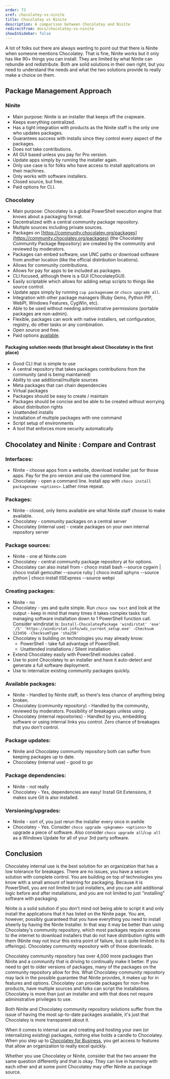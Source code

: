```yaml
---
order: 73
xref: chocolatey-vs-ninite
title: Chocolatey vs Ninite
description: A comparison between Chocolatey and Ninite
redirectFrom: docs/chocolatey-vs-ninite
showInSidebar: false
---
```


A lot of folks out there are always wanting to point out that there is Ninite when someone mentions Chocolatey. That is fine, Ninite works but it only has like 90+ things you can install. They are limited by what Ninite can rebundle and redistribute. Both are solid solutions in their own right, but you need to understand the needs and what the two solutions provide to really make a choice on them.

## Package Management Approach

### Ninite

- Main purpose: Ninite is an installer that keeps off the crapware.
- Keeps everything centralized.
- Has a tight integration with products as the Ninite staff is the only one who updates packages.
- Guarantees success with installs since they control every aspect of the packages.
- Does not take contributions.
- All GUI based unless you pay for Pro version.
- Update apps simply by running the installer again.
- Only use case is for folks who have access to install applications on their machines.
- Only works with software installers.
- Closed source, but free.
- Paid options for CLI.

### Chocolatey

- Main purpose: Chocolatey is a global PowerShell execution engine that knows about a packaging format.
- Decentralized with a central community package repository.
- Multiple sources including private sources.
- Packages on [https://community.chocolatey.org/packages](https://community.chocolatey.org/packages) (the Chocolatey Community Package Repository) are created by the community and reviewed by moderators.
- Packages can embed software, use UNC paths or download software from another location (like the official distribution locations).
- Allows for community contributions.
- Allows for pay for apps to be included as packages.
- CLI focused, although there is a GUI (ChocolateyGUI).
- Easily scriptable which allows for adding setup scripts to things like source control.
- Update apps simply by running `cup packagename` or `choco upgrade all`.
- Integration with other package managers (Ruby Gems, Python PIP, WebPI, Windows Features, CygWin, etc).
- Able to be used without needing administrative permissions (portable packages are non-admin).
- Flexible, packages can work with native installers, set configuration, registry, do other tasks or any combination.
- Open source and free.
- Paid options [available](https://chocolatey.org/compare).

#### Packaging solution needs (that brought about Chocolatey in the first place)

- Good CLI that is simple to use
- A central repository that takes packages contributions from the community (and is being maintained)
- Ability to use additional/multiple sources
- Meta packages that can chain dependencies
- Virtual packages
- Packages should be easy to create / maintain
- Packages should be concise and be able to be created without worrying about distribution rights
- Unattended installs
- Installation of multiple packages with one command
- Script setup of environments
- A tool that enforces more security automatically

## Chocolatey and  Ninite : Compare and Contrast

### Interfaces:

- Ninite - choose apps from a website, download installer just for those apps. Pay for the pro version and use the command line.
- Chocolatey - open a command line. Install app with `choco install packagename <options>`. Lather rinse repeat.

### Packages:

- Ninite - closed, only items available are what Ninite staff choose to make available.
- Chocolatey - community packages on a central server
- Chocolatey (internal use) - create packages on your own internal repository server

### Package sources:

- Ninite - one at Ninite.com
- Chocolatey - central community package repository at <Xref title="https://community.chocolatey.org/packages](https://community.chocolatey.org/packages), create and use public/private sources (folder, network share, OData feed like nuget.org, [community.chocolatey.org] and/or myget.org). See [Host Your Own Server" value="host-packages" /> for options.
- Chocolatey can also install from <Xref title="alternative sources" value="choco-command-install" anchor="alternative-sources" /> - choco install bash --source cygwin | choco install gemcutter --source ruby | choco install sphynx --source python | choco install IISExpress --source webpi

### Creating packages:

- Ninite - no
- Chocolatey - yes and quite simple. Run `choco new test` and look at the output - keep in mind that many times it takes complex tasks for managing software installation down to 1 PowerShell function call. Consider windirstat is: `Install-ChocolateyPackage 'windirstat' 'exe' '/S' 'https://windirstat.info/wds_current_setup.exe' -Checksum 123456 -ChecksumType 'sha256'`
- Chocolatey is building on technologies you may already know:
  - PowerShell - take full advantage of PowerShell.
  - Unattended installations / Silent installation
- Extend Chocolatey easily with PowerShell modules called <Xref title="extension packages" value="extensions" />.
- Use <Xref title="Package Builder" value="package-builder" /> to point Chocolatey to an installer and have it auto-detect and generate a full software deployment.
- Use <Xref title="Package Internalizer" value="recompile-packages" /> to internalize existing community packages quickly.

### Available packages:

- Ninite - Handled by Ninite staff, so there's less chance of anything being broken.
- Chocolatey (community repository) - Handled by the community, reviewed by moderators. Possibility of breakages unless using <Xref title="licensed editions of Chocolatey](https://chocolatey.org/compare) due to [CDN Cache" value="private-cdn" />.
- Chocolatey (internal repositories) - Handled by you, embedding software or using internal links you control. Zero chance of breakages that you don't control.

### Package updates:

- Ninite and Chocolatey community repository both can suffer from keeping packages up to date.
- Chocolatey (internal use) - good to go

### Package dependencies:

- Ninite - not really
- Chocolatey - Yes, dependencies are easy! Install Git Extensions, it makes sure Git is also installed.

### Versioning/upgrades:

- Ninite - sort of, you just rerun the installer every once in awhile
- Chocolatey - Yes. Consider `choco upgrade <pkgname> <options>` to upgrade a piece of software. Also consider `choco upgrade all`/`cup all` as a Windows Update for all of your 3rd party software.

## Conclusion

Chocolatey internal use is the best solution for an organization that has a low tolerance for breakages. There are no issues, you have a secure solution with complete control. You are building on top of technologies you know with a small amount of learning for packaging. Because it is PowerShell, you are not limited to just installers, and you can add additional logic before and after installations, and you are not limited to just "installing" software with packaging.

Ninite is a solid solution if you don't mind not being able to script it and only install the applications that it has listed on the Ninite page. You are, however, possibly guaranteed that you have everything you need to install sheerly by having the Ninite Installer. In that way it may be better than using Chocolatey's community repository, which most packages require access to the internet to download installers that do not have distribution rights with them (Ninite may not incur this extra point of failure, but is quite limited in its offerings). Chocolatey community repository with <Xref title="licensed editions of Chocolatey](https://chocolatey.org/compare) have almost no chance of breakages due to a [CDN Cache" value="private-cdn" /> of those downloads.

Chocolatey community repository has over 4,000 more packages than Ninite and a community that is driving to continually make it better. If you need to get to older versions of packages, many of the packages on the community repository allow for this. What Chocolatey community repository may lack in the possible guarantee that Ninite provides, it makes up for in features and options. Chocolatey can provide packages for non-free products, have multiple sources and folks can script the installations. Chocolatey is more than just an installer and with that does not require administrative privileges to use.

Both Ninite and Chocolatey community repository solutions suffer from the issue of having the most up-to-date packages available, it's just that Chocolatey is more transparent about it.

When it comes to internal use and creating and hosting your own (or internalizing existing) packages, nothing else holds a candle to Chocolatey. When you step up to [Chocolatey for Business](https://chocolatey.org/compare), you get access to features that allow an organization to really excel quickly.

Whether you use Chocolatey or Ninite, consider that the two answer the same question differently and that is okay. They can live in harmony with each other and at some point Chocolatey may offer Ninite as package source.
